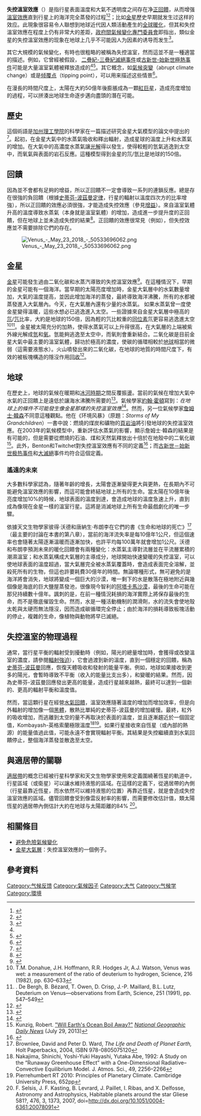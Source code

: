 {{NoteTA
|zh-cn:反馈; zh-hk:反饋; zh-tw:回饋;
}}
'''失控溫室效應'''（{{lang-en|Runaway Greenhouse Effect}}）是指行星表面溫度和大氣不透明度之间存在净[[正回饋|正回饋]]，从而增强[[溫室效應|溫室效應]]直到行星上的海洋完全蒸發的过程<ref>{{cite journal|url=http://www.nature.com/doifinder/10.1038/2261037a0|pages=1037–1039|title=The Runaway Greenhouse and the Accumulation of CO2 in the Venus Atmosphere|journal=Nature|volume=226|issue=5250|issn=1476-4687|date=1970/06|language=En|accessdate=2018-04-02|doi=10.1038/2261037a0|author=S. I. RASOOL, C. DE BERGH}}</ref><ref name="utparg">{{cite web|last=Dept. Physics & Astronomy|title=A Runaway Greenhouse Effect|url=http://csep10.phys.utk.edu/astr161/lect/venus/greenhouse.html|publisher=[[University_of_Tennessee|University of Tennessee]]|accessdate=24 July 2010|archive-date=2011-09-03|archive-url=https://web.archive.org/web/20110903081119/http://csep10.phys.utk.edu/astr161/lect/venus/greenhouse.html|dead-url=no}}</ref>；比如[[金星|金星]]歷史早期就发生过这样的效应。此現象很容易令人聯想到地球近代因人類活動產生的[[全球暖化|全球暖化]]，但其和失控溫室效應在程度上仍有非常大的差距，[[政府間氣候變化專門委員會|政府間氣候變化專門委員會]]即指出，類似金星的失控溫室效應的现象在地球上几乎不可能因人为因素的诱导而发生<ref>{{Cite web |url=http://www.ipcc.ch/meetings/session31/inf3.pdf |title=存档副本 |access-date=2015-02-26 |archive-url=https://web.archive.org/web/20181109070930/http://www.ipcc.ch/meetings/session31/inf3.pdf |archive-date=2018-11-09 |dead-url=yes }}</ref>。

其它大規模的氣候變化，有時也很粗略的被稱為失控溫室，然而這並不是一種適當的描述。例如，它曾經被假設， [[二疊紀-三疊紀滅絕事件|二疊紀-三疊紀滅絕事件]]或[[古新世-始新世極熱事件|古新世-始新世極熱事件]]可能是大量溫室氣體被釋放造成的<ref name=Benton /><ref name="HBRM96111">{{cite journal|last=Morante |first=Richard|title=Permian and early Triassic isotopic records of carbon and strontium in Australia and a scenario of events about the Permian-Triassic boundary|journal=Historical Biology: an International Journal of Paleobiology|year=1996|volume=11|issue=1|pages=289–310|url=http://www.informaworld.com/smpp/951243416-91983953/content~db=all~content=a907603935|doi=10.1080/10292389609380546}}</ref>。其它概念，如[[氣候突變|氣候突變]]（abrupt climate change）或是[[气候临界点|倾覆点]]（tipping point），可以用来描述这些情景<ref>{{cite book|last=Kennett|first=James |author2=Kevin G. Cannariato |author3=Ingrid L. Hendy |author4=Richard J. Behl  |title=Methane Hydrates in Quaternary Climate Change: The Clathrate Gun Hypothesis|isbn=0-87590-296-0}}</ref>。

在漫長的時間尺度上，太陽在大約50億年後膨脹成為一顆[[紅巨星|紅巨星]]，造成亮度增加的過程，可以拼湊出地球生命逐步邁向盡頭的潛在可能。

== 歷史 ==
這個術語是[[加州理工學院|加州理工學院]]的科學家{{Link-en|安德魯·英格索爾|Andrew Ingersoll}}在一篇描述研究金星大氣模型的論文中提出的<ref>{{cite journal|doi=10.1175/1520-0469(1969)026<1191:TRGAHO>2.0.CO;2|year=1969|volume=26|pages=1191|title=The Runaway Greenhouse: A History of Water on Venus|last1=Ingersoll|first1=Andrew P.|journal=Journal of the Atmospheric Sciences|issue=6|bibcode = 1969JAtS...26.1191I }}</ref>。起初，在金星大氣中的水蒸氣吸收和釋出輻射，造成星球的溫度上升和水蒸氣的增加。在大氣中的高濃度水蒸氣讓[[光解|光解]]得以發生，使得較輕的氫氣逃逸到太空中，而氧氣與表面的岩石反應。這種模型得到金星的氘/氫比是地球的150倍。

== 回饋 ==
因為並不會都有足夠的增益，所以正回饋不一定會導致一系列的連鎖反應。總是存在很強的負回饋（根據[[斯特凡-波茲曼定律|史蒂芬-波茲曼定律]]，行星的輻射以溫度四次方的比率增強），所以正回饋的效應必須很強，才能造成失控效應（參見[[增益|增益]]）。來自溫室氣體升高的溫度導致水蒸氣（本身就是溫室氣體）的增加，造成進一步提升度的正回饋，但在地球上並未造成失控的結果<ref>{{cite journal|url=http://linkinghub.elsevier.com/retrieve/pii/0019103588901169|pages=472–494|title=Runaway and moist greenhouse atmospheres and the evolution of Earth and Venus|journal=Icarus|volume=74|issue=3|accessdate=2018-04-02|doi=10.1016/0019-1035(88)90116-9|author=James F. Kasting|archive-date=2018-01-26|archive-url=https://web.archive.org/web/20180126170214/http://linkinghub.elsevier.com/retrieve/pii/0019103588901169|dead-url=no}}</ref>。正回饋的效應很常見（例如{{Link-en|冰反照率回饋|Ice–albedo feedback}}），但失控效應並不需要排除它們的存在。

[[Image:Venus_-_May_23_2018_-_50533696062.png|thumb]]

== 金星 ==
[[金星|金星]]可能發生過由二氧化碳和水蒸汽導致的失控溫室效應<ref>{{cite journal |author=S. I. Rasoonl and C. de Bergh |title=The Runaway Greenhouse Effect and the Accumulation of CO<sub>2</sub> in the Atmosphere of Venus |journal=Nature |volume=226 |pages=1037–1039 |year=1970 |pmid=16057644 |issue=5250 |doi=10.1038/2261037a0 |bibcode=1970Natur.226.1037R}}</ref>。在這種情況下，早期的金星可能有一個海洋。當早期的太陽亮度增加時，金星大氣層中的水氣數量增加，大氣的溫度提高，並因此增加海洋的蒸發，最終導致海洋沸騰，所有的水都被蒸發進入大氣層內。今天，在大氣層內還有少量的水蒸氣。  如果水蒸氣曾一度使金星變得溫暖，這些水想必已逃逸進入太空。一些證據來自金星大氣層中極高的[[氘|氘]]/[[氕|氕]]比率，大約是地球的150倍，因為輕的氕比較重的[[同位素|同位素]]氘更容易逃逸進太空<ref>T.M. Donahue, J.H. Hoffmann, R.R. Hodges Jr, A.J. Watson, Venus was wet: a measurement of the ratio of deuterium to hydrogen, Science, 216 (1982), pp. 630–633</ref><ref>. De Bergh, B. Bézard, T. Owen, D. Crisp, J.-P. Maillard, B.L. Lutz, Deuterium on Venus—observations from Earth, Science, 251 (1991), pp. 547–549</ref>。金星被太陽充分的加熱，使得水蒸氣可以上升得很高，在大氣層的上端被紫外線光解成[[氫|氫]]和[[氧|氧]]。氫能夠逃逸至太空中，而氧則會重新結合。二氧化碳是目前金星大氣中最主要的溫室氣體，歸功於極高的濃度，使碳的循環相較於[[地球|地球]]相當的微弱（這需要液態水）。火山噴發出來的二氧化碳，在地球的地質的時間尺度下，有效的被板塊構造的隱沒作用[[回收|回收]]<ref>{{cite web |url=http://home.case.edu/~sjr16/venus.html |title=Venus |author=Nick Strobel |accessdate=17 February 2009 |deadurl=yes |archiveurl=https://wayback.archive-it.org/all/20070212164038/http://home.case.edu/~sjr16/venus.html |archivedate=2007年2月12日 }}</ref>。

== 地球 ==
在歷史上，地球的氣候在暖期和[[冰河時期|冰河時期]]之間反覆振盪。當前的氣候在增加大氣中水氣的正回饋上是遠低於讓海水沸騰所需要的<ref>{{cite journal |author=Isaac M. Held and Brian J. Soden |journal=Annual Review of Energy and the Environment |title=Water Vapor Feedback and Global Warming|volume=25 |issue=1 |pages=441–475 |date=November 2000 |doi=10.1146/annurev.energy.25.1.441 |quote=On this basis, one might expect runaway conditions to develop eventually if the climate warms sufficiently. Although it is difficult to be quantitative, primarily because of uncertainties in cloud prediction, it is clear that this point is only achieved for temperatures that are far warmer than any relevant for the global warming debate }}</ref>。氣候學家[[約翰·霍頓|約翰·霍頓]]寫到：''在地球上的條件不可能發生像金星那樣的失控溫室效應''<ref>{{cite journal
|author=Houghton, J.
|url=http://www.iop.org/EJ/abstract/0034-4885/68/6/R02/
|journal=Rep. Prog. Phys.
|title=Global Warming
|volume=68
|issue=6
|pages=1343–1403
|date=May 4, 2005
|doi=10.1088/0034-4885/68/6/R02
|accessdate=August 26, 2009|bibcode = 2005RPPh...68.1343H }}</ref>。然而，另一位氣候學家[[詹姆士·韓森|詹姆士·韓森]]不同意這種觀點。他在《环境风暴》（原題：''Storms of My Grandchildren''）一書中說：燃燒的煤炭和礦物的[[頁岩油|頁岩油]]將引發地球的失控溫室效應。在2003年的氣候模型中，重新評估水蒸氣的影響，顯示詹姆士·韓森的結果是有可能的，但是需要從燃燒的石油、煤和天然氣釋放出十倍於在地殼中的二氧化碳<ref>Kunzig, Robert. [http://news.nationalgeographic.com/news/2013/13/130729-runaway-greenhouse-global-warming-venus-ocean-climate-science/ "Will Earth's Ocean Boil Away?"] {{Wayback|url=http://news.nationalgeographic.com/news/2013/13/130729-runaway-greenhouse-global-warming-venus-ocean-climate-science/ |date=20150227092356 }} ''[[National_Geographic_(magazine)|National Geographic Daily News]]'' (July 29, 2013)</ref>。此外，Benton和Twitchet對失控溫室效應有不同的定義<ref name=Benton>{{cite journal|url=http://linkinghub.elsevier.com/retrieve/pii/S0169534703000934|pages=358–365|title=How to kill (almost) all life: the end-Permian extinction event|journal=Trends in Ecology & Evolution|volume=18|issue=7|accessdate=2018-04-02|doi=10.1016/s0169-5347(03)00093-4|author=Michael J. Benton, Richard J. Twitchett|archive-date=2018-07-01|archive-url=https://web.archive.org/web/20180701233647/https://linkinghub.elsevier.com/retrieve/pii/S0169534703000934|dead-url=no}}</ref>；而[[古新世－始新世极热事件|古新世－始新世极热事件]]和[[大滅絕|大滅絕]]事件均符合這個定義。

=== 遙遠的未來 ===
{{seealso|地球的未來}}
大多數科學家認為，隨著年齡的增長，太陽會逐漸變得更大與更熱，在長期內不可能避免溫室效應的影響，而這可能會終結地球上所有的生命。當太陽在10億年後亮度增加10%的時候，地球表面的溫度到達{{convert|47|°C}}，會造成地球的溫度急速上升，直到成為像現在金星一樣的溫室行星。這將是消滅地球上所有生命最戲劇化的唯一步驟。

依據天文生物學家彼得·沃德和唐納生·布朗李在它們的書《生命和地球的死亡》<ref>Brownlee, David and Peter D. Ward, ''The Life and Death of Planet Earth,'' Holt Paperbacks, 2004, ISBN 978-0805075120</ref>（最主要的討論在本書的第八章），當前的海洋流失率是每10億年1公尺，但這個速率也會隨著太陽逐漸溫暖而逐漸加快，也許平均每100萬年就會增加1公尺。沃德和布朗李預測未來的暖化回饋會有兩種變化：水蒸氣主導對流層並在平流層累積的潮濕溫室；和水蒸氣構成大氣層的主導成分，地球開始快速變暖的失控溫室，可以使地球表面的溫度超過{{convert|900|°C}}，當大氣層完全被水蒸氣覆蓋時，會造成表面完全溶解，並殺死所有的生物，但這也許要耗費30億年的時間。無論哪種形式，無可避免的是海洋將會消失，地球將變成一個巨大的沙漠，唯一剩下的水是散落在極地附近與幾個像是海底的巨大鹽屋蒸發池，很像現今智利的[[阿塔卡馬沙漠|阿塔卡馬沙漠]]，最後的生命可能在那兒持續數十億年。諷刺的是，在前一種情況耗損的海洋實際上將保存最後的生命，而不是徹底催毀生命。然而，水是一種活動機制的潤滑劑，水的流失會使地殼太乾與太硬而無法隱沒，因而造成碳循環完全停止；由於海洋的損耗導致板塊活動的停止，複雜的生命，像植物與動物將早已滅絕。

== 失控溫室的物理過程 ==
通常，當行星平衡的輻射受到擾動時（例如，陽光的總量增加時，會獲得或改變溫室的濃度，請參閱[[輻射強迫|輻射強迫]]），它會過渡到新的溫度，直到一個穩定的回饋，稱為[[斯特凡-波茲曼定律|史蒂芬-波茲曼]]回應，恢復天體吸收和發射的能量平衡。例如，地球如果接收到更多的陽光，會暫時導致不平衡（收入的能量比支出多），和變暖的結果。然而，因為史蒂芬-波茲曼回應發出更高的能量，造成行星越來越熱，最終可以達到一個新的、更高的輻射平衡和溫度值。

然而，當這顆行星在經營[[溫室氣體#溫室氣體|水氣回饋]]，溫室效應隨著溫度的增加而增加效率，但是向外輻射的增加像一個[[黑體|黑體]]，散熱比單純的史蒂芬-波茲曼的增加緩慢。最終，紅外的吸收增加，而逃離到太空的量不再取決於表面的溫度，並且逐漸趨近於一個固定值，Kombayash-英格索蘭極限溫度<ref>Nakajima, Shinichi, Yoshi-Yuki Hayashi, Yutaka Abe, 1992: A Study on the “Runaway Greenhouse Effect” with a One-Dimensional Radiative–Convective Equilibrium Model. J. Atmos. Sci., 49, 2256–2266</ref><ref>Pierrehumbert RT 2010: Principles of Planetary Climate. Cambridge University Press, 652pp</ref>。如果行星接收來自恆星（或內部的熱源）的能量值過此值，可能永遠不會實現輻射平衡。其結果是失控繼續直到水氣回饋停止，整個海洋蒸發並散逸至太空。

== 與適居帶的關聯 ==

[[適居帶|適居帶]]的概念已經被行星科學家和天文生物學家使用來定義圍繞著恆星的軌道中，行星區域（或衛星）可以讓水維持液態的區域。在這樣的定義下，從適居帶的內側（行星最靠近恆星，而水依然可以維持液態的位置）再靠近恆星，就是會造成失控溫室效應的區域。儘管回饋會受到像雲反射率的影響，而需要修改估計值，類太陽恆星的適居帶內側估計大約在地球与太陽距離的84% <ref>F. Selsis, J. F. Kasting, B. Levrard, J. Paillet, I. Ribas, and X. Delfosse, Astronomy and Astrophysics, Habitable planets around the star Gliese 581?, 476, 3, 1373, 2007, doi=http://dx.doi.org/10.1051/0004-6361:20078091</ref>。

== 相關條目 ==
* [[避免危險氣候變化|避免危險氣候變化]]
* [[金星大氣層|金星大氣層]]：失控溫室效應的一個例子。

== 參考資料 ==
{{reflist|30em}}

{{全球變暖和氣候變化}}

{{DEFAULTSORT:Runaway Greenhouse Effect}}
[[Category:气候反馈|Category:气候反馈]]
[[Category:氣候因子|Category:氣候因子]]
[[Category:大气|Category:大气]]
[[Category:气候学|Category:气候学]]
[[Category:環境|Category:環境]]